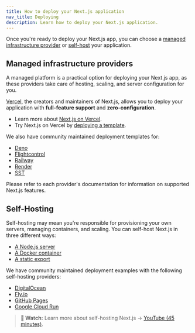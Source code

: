 ```yaml
---
title: How to deploy your Next.js application
nav_title: Deploying
description: Learn how to deploy your Next.js application.
---
```


Once you're ready to deploy your Next.js app, you can choose a [managed infrastructure provider](#managed-infrastructure-providers) or [self-host](#self-hosting) your application.

## Managed infrastructure providers

A managed platform is a practical option for deploying your Next.js app, as these providers take care of hosting, scaling, and server configuration for you.

[Vercel](https://vercel.com/docs/frameworks/nextjs?utm_source=next-site&utm_medium=docs&utm_campaign=next-website), the creators and maintainers of Next.js, allows you to deploy your application with **full-feature support** and **zero-configuration**.

- Learn more about [Next.js on Vercel](https://vercel.com/docs/frameworks/nextjs?utm_source=next-site&utm_medium=docs&utm_campaign=next-website).
- Try Next.js on Vercel by [deploying a template](https://vercel.com/templates/next.js?utm_source=next-site&utm_medium=docs&utm_campaign=next-website).

We also have community maintained deployment templates for:

- [Deno](https://github.com/nextjs/deploy-deno)
- [Flightcontrol](https://github.com/nextjs/deploy-flightcontrol)
- [Railway](https://github.com/nextjs/deploy-railway)
- [Render](https://github.com/nextjs/deploy-render)
- [SST](https://github.com/nextjs/deploy-sst)

Please refer to each provider's documentation for information on supported Next.js features.

## Self-Hosting

Self-hosting may mean you're responsible for provisioning your own servers, managing containers, and scaling. You can self-host Next.js in three different ways:

- [A Node.js server](/docs/app/building-your-application/deploying#nodejs-server)
- [A Docker container](/docs/app/building-your-application/deploying#docker-image)
- [A static export](/docs/app/building-your-application/deploying#static-html-export)

We have community maintained deployment examples with the following self-hosting providers:

- [DigitalOcean](https://github.com/nextjs/deploy-digitalocean)
- [Fly.io](https://github.com/nextjs/deploy-fly)
- [GitHub Pages](https://github.com/nextjs/deploy-github-pages)
- [Google Cloud Run](https://github.com/nextjs/deploy-google-cloud-run)

> **🎥 Watch:** Learn more about self-hosting Next.js → [YouTube (45 minutes)](https://www.youtube.com/watch?v=sIVL4JMqRfc).
